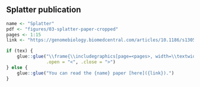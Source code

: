 ## Splatter publication

```r
name <- "Splatter"
pdf <- "figures/03-splatter-paper-cropped"
pages <- 1:15
link <- "https://genomebiology.biomedcentral.com/articles/10.1186/s13059-017-1305-0"

if (tex) {
    glue::glue("\\frame{\\includegraphics[page=<pages>, width=\\textwidth]{<pdf>}}\\clearpage",
               .open = "<", .close = ">")
} else {
    glue::glue("You can read the {name} paper [here]({link}).")
}
```

